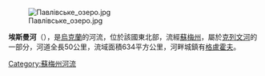 {{Unreferenced|time=2015-09-22T01:28:31+00:00}}
[[Image:Павлівське_озеро.jpg|right]]

'''埃斯曼河'''（{{lang-uk|Есмань}}），是[[烏克蘭|烏克蘭]]的河流，位於該國東北部，流經[[蘇梅州|蘇梅州]]，屬於[[克列文河|克列文河]]的一部分，河道全長50公里，流域面積634平方公里，河畔城鎮有[[格盧霍夫|格盧霍夫]]。

{{DEFAULTSORT:Есмань}}
[[Category:蘇梅州河流|Category:蘇梅州河流]]


{{Ukraine-river-stub}}